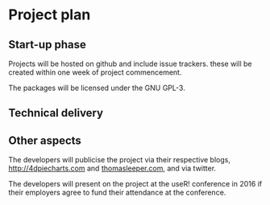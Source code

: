 # Project plan

## Start-up phase
<!--
Covering the planning phase, this section should provide a relatively detailed plan of how work will start on the project. This section is important because projects need to get up and running quickly.


 - [ ] Setting up collaboration platform inc. code for contributors etc.
 - [ ] Licence decisions currently msgtools is MIT, MTurkR is GPL-2, translateR is GPL-3
 - [ ] Reporting framework
-->

Projects will be hosted on github and include issue trackers.  these will be created within one week of project commencement.

The packages will be licensed under the GNU GPL-3.

## Technical delivery
<!--
Covering the actual delivery of the project this section should provide at least a high-level the implementation. 

Including target dates is really important as you need to be committed and the ISC need to have a means of tracking delivery
-->

## Other aspects
<!--
Covering non-technical activities like on-going publicity, paper preparation, discussion groups etc. that might be required to facilitate successful delivery of the project.

 - [ ] Announcement post
 - [ ] Delivery blog post
 - [ ] Twitter
 - [ ] UseR!
 - [ ] ISC meetings
-->

The developers will publicise the project via their respective blogs, [http://4dpiecharts.com](4dpiecharts.com) and [thomasleeper.com](http://thomasleeper.com/blog.html), and via twitter.

The developers will present on the project at the useR! conference in 2016 if their employers agree to fund their attendance at the conference.
